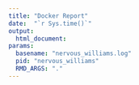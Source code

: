 ```yaml
---
title: "Docker Report"
date:  "`r Sys.time()`"
output:
  html_document:
params:
  basename: "nervous_williams.log"
  pid: "nervous_williams"
  RMD_ARGS: "."
---
```



